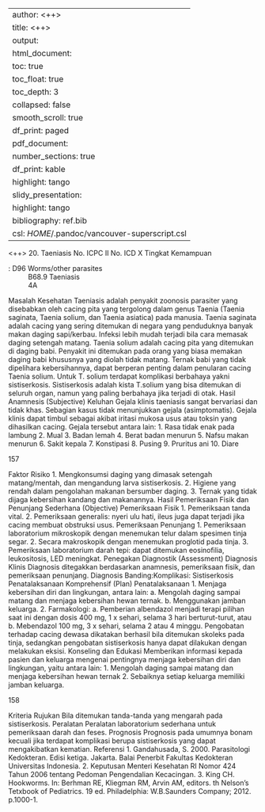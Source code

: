
---
author: <++>
title: <++>
output:
  html_document:
    toc: true
    toc_float: true
    toc_depth: 3
    collapsed: false
    smooth_scroll: true
    df_print: paged
  pdf_document:
    number_sections: true
    df_print: kable
    highlight: tango
  slidy_presentation:
    highlight: tango
bibliography: ref.bib
csl: $HOME$/.pandoc/vancouver-superscript.csl
---

<++>
20. Taeniasis
No. ICPC II
No. ICD X
Tingkat Kemampuan

: D96 Worms/other parasites
: B68.9 Taeniasis
: 4A

Masalah Kesehatan
Taeniasis adalah penyakit zoonosis parasiter yang disebabkan oleh cacing pita
yang tergolong dalam genus Taenia (Taenia saginata, Taenia solium, dan
Taenia asiatica) pada manusia.
Taenia saginata adalah cacing yang sering ditemukan di negara yang
penduduknya banyak makan daging sapi/kerbau. Infeksi lebih mudah terjadi
bila cara memasak daging setengah matang.
Taenia solium adalah cacing pita yang ditemukan di daging babi. Penyakit ini
ditemukan pada orang yang biasa memakan daging babi khususnya yang
diolah tidak matang. Ternak babi yang tidak dipelihara kebersihannya, dapat
berperan penting dalam penularan cacing Taenia solium. Untuk T. solium
terdapat komplikasi berbahaya yakni sistiserkosis. Sistiserkosis adalah kista
T.solium yang bisa ditemukan di seluruh organ, namun yang paling berbahaya
jika terjadi di otak.
Hasil Anamnesis (Subjective)
Keluhan
Gejala klinis taeniasis sangat bervariasi dan tidak khas. Sebagian kasus tidak
menunjukkan gejala (asimptomatis). Gejala klinis dapat timbul sebagai akibat
iritasi mukosa usus atau toksin yang dihasilkan cacing. Gejala tersebut antara
lain:
1. Rasa tidak enak pada lambung
2. Mual
3. Badan lemah
4. Berat badan menurun
5. Nafsu makan menurun
6. Sakit kepala
7. Konstipasi
8. Pusing
9. Pruritus ani
10. Diare

157

Faktor Risiko
1. Mengkonsumsi daging yang dimasak setengah matang/mentah, dan
mengandung larva sistiserkosis.
2. Higiene yang rendah dalam pengolahan makanan bersumber daging.
3. Ternak yang tidak dijaga kebersihan kandang dan makanannya.
Hasil Pemeriksaan Fisik dan Penunjang Sederhana (Objective)
Pemeriksaan Fisik
1. Pemeriksaan tanda vital.
2. Pemeriksaan generalis: nyeri ulu hati, ileus juga dapat terjadi jika cacing
membuat obstruksi usus.
Pemeriksaan Penunjang
1. Pemeriksaan laboratorium mikroskopik dengan menemukan telur dalam
spesimen tinja segar.
2. Secara makroskopik dengan menemukan proglotid pada tinja.
3. Pemeriksaan laboratorium darah tepi: dapat ditemukan eosinofilia,
leukositosis, LED meningkat.
Penegakan Diagnostik (Assessment)
Diagnosis Klinis
Diagnosis ditegakkan berdasarkan anamnesis, pemeriksaan fisik, dan
pemeriksaan penunjang.
Diagnosis Banding:Komplikasi: Sistiserkosis
Penatalaksanaan Komprehensif (Plan)
Penatalaksanaan
1. Menjaga kebersihan diri dan lingkungan, antara lain:
a. Mengolah daging sampai matang dan menjaga kebersihan hewan
ternak.
b. Menggunakan jamban keluarga.
2. Farmakologi:
a. Pemberian albendazol menjadi terapi pilihan saat ini dengan dosis 400
mg, 1 x sehari, selama 3 hari berturut-turut, atau
b. Mebendazol 100 mg, 3 x sehari, selama 2 atau 4 minggu.
Pengobatan terhadap cacing dewasa dikatakan berhasil bila ditemukan
skoleks pada tinja, sedangkan pengobatan sistiserkosis hanya dapat dilakukan
dengan melakukan eksisi.
Konseling dan Edukasi
Memberikan informasi kepada pasien dan keluarga mengenai pentingnya
menjaga kebersihan diri dan lingkungan, yaitu antara lain:
1. Mengolah daging sampai matang dan menjaga kebersihan hewan ternak
2. Sebaiknya setiap keluarga memiliki jamban keluarga.

158

Kriteria Rujukan
Bila ditemukan tanda-tanda yang mengarah pada sistiserkosis.
Peralatan
Peralatan laboratorium sederhana untuk pemeriksaan darah dan feses.
Prognosis
Prognosis pada umumnya bonam kecuali jika terdapat komplikasi berupa
sistiserkosis yang dapat mengakibatkan kematian.
Referensi
1. Gandahusada, S. 2000. Parasitologi Kedokteran. Edisi ketiga. Jakarta.
Balai Penerbit Fakultas Kedokteran Universitas Indonesia.
2. Keputusan Menteri Kesehatan RI Nomor 424 Tahun 2006 tentang
Pedoman Pengendalian Kecacingan.
3. King CH. Hookworms. In: Berhman RE, Kliegman RM, Arvin AM, editors.
th
Nelson’s Tetxbook of Pediatrics. 19 ed. Philadelphia: W.B.Saunders
Company; 2012. p.1000-1.
